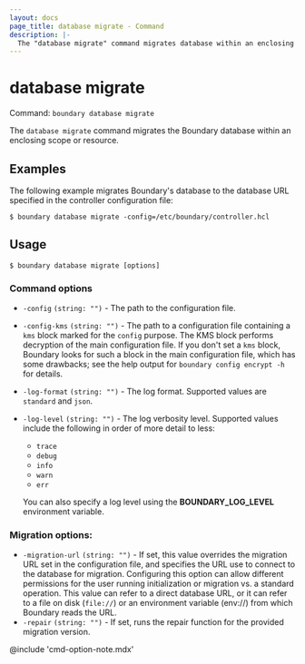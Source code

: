 ```yaml
---
layout: docs
page_title: database migrate - Command
description: |-
  The "database migrate" command migrates database within an enclosing scope or resource.
---
```


# database migrate

Command: `boundary database migrate`

The `database migrate` command migrates the Boundary database within an enclosing scope or resource.

## Examples

The following example migrates Boundary's database to the database URL specified in the controller configuration file:

```shell-session
$ boundary database migrate -config=/etc/boundary/controller.hcl
```

## Usage

<CodeBlockConfig hideClipboard>

```shell-session
$ boundary database migrate [options]
```

</CodeBlockConfig>


### Command options

- `-config` `(string: "")` - The path to the configuration file.
- `-config-kms` `(string: "")` - The path to a configuration file containing a `kms` block marked for the `config` purpose.
The KMS block performs decryption of the main configuration file.
If you don't set a `kms` block, Boundary looks for such a block in the main configuration file, which has some drawbacks; see the help output for `boundary config encrypt -h` for details.
- `-log-format` `(string: "")` - The log format. Supported values are `standard` and `json`.
- `-log-level` `(string: "")` - The log verbosity level. Supported values include the following in order of more detail to less:

  - `trace`
  - `debug`
  - `info`
  - `warn`
  - `err`

  You can also specify a log level using the **BOUNDARY_LOG_LEVEL** environment variable.

### Migration options:

- `-migration-url` `(string: "")` - If set, this value overrides the migration URL set in the configuration file, and specifies the URL use to connect to the database for migration.
Configuring this option can allow different permissions for the user running initialization or migration vs. a standard operation.
This value can refer to a direct database URL, or it can refer to a file on disk (`file://`) or an environment variable (env://) from which Boundary reads the URL.
- `-repair` `(string: "")` - If set, runs the repair function for the provided migration
  version.


@include 'cmd-option-note.mdx'